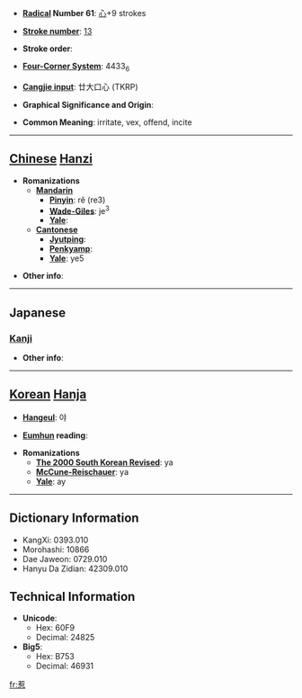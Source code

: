 * '''[[Wiktionary:Chinese radical index| Radical]] Number 61''': [[Wiktionary:Chinese radical index 心|心]]+9 strokes

* '''[[Wiktionary:Chinese total strokes index|Stroke number]]''': [[Wiktionary:Chinese total strokes index 13|13]]

* '''Stroke order''': 

* '''[[Wiktionary:Chinese four corner index|Four-Corner System]]''': 4433<sub>6</sub>

* '''[[Wiktionary:Chinese Cangjie index|Cangjie input]]''': 廿大口心 (TKRP)

* '''Graphical Significance and Origin''': 

* '''Common Meaning''': irritate, vex, offend, incite

----

== [[Chinese]] [[Hanzi]] ==

* '''Romanizations'''
** '''[[Mandarin]]'''
*** '''[[Pinyin]]''': rě (re3)
*** '''[[Wade-Giles]]''': je<sup>3</sup>
*** '''[[Yale]]''': 
** '''[[Cantonese]]'''
*** '''[[Jyutping]]''':
*** '''[[Penkyamp]]''': 
*** '''[[Yale]]''': ye5

* '''Other info''': 

----

==Japanese==
===[[Kanji]]===
{{kanji|on readings=[[じゃ]] (ja), [[じゃく]] (jaku)
|kun readings=[[ひく]] (hiku)
}}

* '''Other info''':  

----

== [[Korean]] [[Hanja]] ==

* '''[[Hangeul]]''': 야

* '''[[Eumhun]] reading''': 

* '''Romanizations'''
** '''[[The 2000 South Korean Revised Romanization|The 2000 South Korean Revised]]''': ya
** '''[[McCune-Reischauer]]''': ya
** '''[[Yale]]''': ay

----

== Dictionary Information ==

* KangXi: 0393.010
* Morohashi: 10866
* Dae Jaweon: 0729.010
* Hanyu Da Zidian: 42309.010

== Technical Information ==

* '''Unicode''':
** Hex: 60F9
** Decimal: 24825
* '''Big5''':
** Hex: B753
** Decimal: 46931

[[fr:惹]]